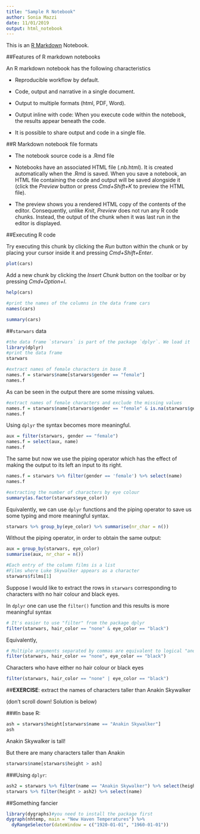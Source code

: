 ```yaml
---
title: "Sample R Notebook"
author: Sonia Mazzi
date: 11/01/2019
output: html_notebook
---
```


This is an [R Markdown](http://rmarkdown.rstudio.com) Notebook. 

##Features of R markdown notebooks

An R markdown notebook has the following characteristics

* Reproducible workflow by default.

* Code, output and narrative in a single document.

* Output to multiple formats (html, PDF, Word).

* Output inline with code: When you execute code within the notebook, the results appear beneath the code. 

* It is possible to share output and code in a single file.

##R Markdown notebook file formats

* The notebook source code is a .Rmd file

* Notebooks have an associated HTML file (.nb.html). It is created automatically when the .Rmd is saved.
When you save a notebook, an HTML file containing the code and output will be saved alongside it (click the *Preview* button or press *Cmd+Shift+K* to preview the HTML file). 

* The preview shows you a rendered HTML copy of the contents of the editor. Consequently, unlike *Knit*, *Preview* does not run any R code chunks. Instead, the output of the chunk when it was last run in the editor is displayed.



##Executing R code

Try executing this chunk by clicking the *Run* button within the chunk or by placing your cursor inside it and pressing *Cmd+Shift+Enter*. 

```r
plot(cars)
```

Add a new chunk by clicking the *Insert Chunk* button on the toolbar or by pressing *Cmd+Option+I*.



```r
help(cars)
```

```r
#print the names of the columns in the data frame cars
names(cars)
```

```r
summary(cars)
```

##`starwars` data

```r
#the data frame `starwars` is part of the package `dplyr`. We load it
library(dplyr)
#print the data frame
starwars
```

```r
#extract names of female characters in base R
names.f = starwars$name[starwars$gender == "female"]
names.f
```
 
 As can be seen in the output there are some missing values.

```r
#extract names of female characters and exclude the missing values
names.f = starwars$name[starwars$gender == "female" & is.na(starwars$gender) == "FALSE"]
names.f
```

Using `dplyr` the syntax becomes more meaningful. 

```r
aux = filter(starwars, gender == "female")
names.f = select(aux, name)
names.f
```

The same but now we use the piping operator which has the effect of making the output to its left an input to its right.

```r
names.f = starwars %>% filter(gender == 'female') %>% select(name)
names.f
```





```r
#extracting the number of characters by eye colour
summary(as.factor(starwars$eye_color))
```

Equivalently, we can use `dplyr` functions and the piping operator to save us some typing and more meaningful syntax.

```r
starwars %>% group_by(eye_color) %>% summarise(nr_char = n())
```

Without the piping operator, in order to obtain the same output:

```r
aux = group_by(starwars, eye_color)
summarise(aux, nr_char = n())
```

```r
#Each entry of the column films is a list
#Films where Luke Skywalker appears as a character
starwars$films[1]
```
Suppose I would like to extract the rows in `starwars` corresponding to characters with no hair colour and black eyes.


In `dplyr` one can use the `filter()` function and this results is more meaningful syntax

```r
# It's easier to use "filter" from the package dplyr
filter(starwars, hair_color == "none" & eye_color == "black")
```

Equivalently,

```r
# Multiple arguments separated by commas are equivalent to logical "and""
filter(starwars, hair_color == "none", eye_color == "black")
```

Characters who have either no hair colour or black eyes

```r
filter(starwars, hair_color == "none" | eye_color == "black")
```


##**EXERCISE**: extract the names of characters taller than Anakin Skywalker


(don't scroll down! Solution is below)

























###In base R:
```r
ash = starwars$height[starwars$name == "Anakin Skywalker"]
ash
```
Anakin Skywalker is tall!

But there are many characters taller than Anakin
```r
starwars$name[starwars$height > ash]
```

###Using `dplyr`:
```r
ash2 = starwars %>% filter(name == "Anakin Skywalker") %>% select(height) %>% as.numeric()
starwars %>% filter(height > ash2) %>% select(name)
```




##Something fancier

```r
library(dygraphs)#you need to install the package first
dygraph(nhtemp, main = "New Haven Temperatures") %>% 
  dyRangeSelector(dateWindow = c("1920-01-01", "1960-01-01"))
```


